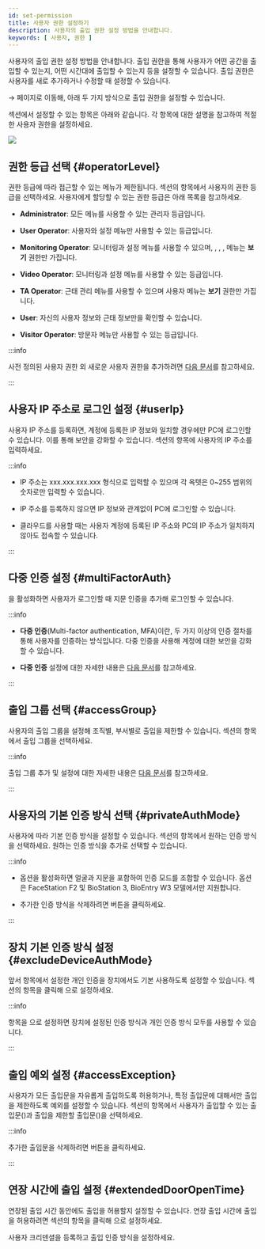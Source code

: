 ```yaml
---
id: set-permission
title: 사용자 권한 설정하기
description: 사용자의 출입 권한 설정 방법을 안내합니다.
keywords: [ 사용자, 권한 ]
---
```


사용자의 출입 권한 설정 방법을 안내합니다. 출입 권한을 통해 사용자가 어떤 공간을 출입할 수 있는지, 어떤 시간대에 출입할 수 있는지 등을 설정할 수 있습니다. 출입 권한은 사용자를 새로 추가하거나 수정할 때 설정할 수 있습니다.

<Cmd sid='shell.header.launcher' /> → <Cmd sid='shell.header.user' /> 페이지로 이동해, 아래 두 가지 방식으로 출입 권한을 설정할 수 있습니다.


<EnterUserPage />

<Cmd sid='team.user.permission.title' /> 섹션에서 설정할 수 있는 항목은 아래와 같습니다. 각 항목에 대한 설명을 참고하여 적절한 사용자 권한을 설정하세요.

<Image src='/img/biostarx-new-user-permission.png' />


## 권한 등급 선택 {#operatorLevel}

권한 등급에 따라 접근할 수 있는 메뉴가 제한됩니다. <Cmd sid='team.user.permission.title' /> 섹션의 <Cmd sid='team.user.permission.operatorLevel' /> 항목에서 사용자의 권한 등급을 선택하세요. 사용자에게 할당할 수 있는 권한 등급은 아래 목록을 참고하세요.

* **Administrator**: 모든 메뉴를 사용할 수 있는 관리자 등급입니다.

* **User Operator**: 사용자와 설정 메뉴만 사용할 수 있는 등급입니다.

* **Monitoring Operator**: 모니터링과 설정 메뉴를 사용할 수 있으며, <Cmd sid='shell.header.dashboard' />, <Cmd sid='shell.header.user' />, <Cmd sid='shell.header.arena' />, <Cmd sid='shell.header.setting' /> 메뉴는 **보기** 권한만 가집니다.

* **Video Operator**: 모니터링과 설정 메뉴를 사용할 수 있는 등급입니다.

* **TA Operator**: 근태 관리 메뉴를 사용할 수 있으며 사용자 메뉴는 **보기** 권한만 가집니다.

* **User**: 자신의 사용자 정보와 근태 정보만을 확인할 수 있습니다.

* **Visitor Operator**: 방문자 메뉴만 사용할 수 있는 등급입니다.

:::info

사전 정의된 사용자 권한 외 새로운 사용자 권한을 추가하려면 [다음 문서](#)를 참고하세요.

:::


## 사용자 IP 주소로 로그인 설정 {#userIp}

사용자 IP 주소를 등록하면, 계정에 등록한 IP 정보와 일치할 경우에만 PC에 로그인할 수 있습니다. 이를 통해 보안을 강화할 수 있습니다. <Cmd sid='team.user.permission.title' /> 섹션의 <Cmd sid='team.user.permission.userIp' /> 항목에 사용자의 IP 주소를 입력하세요.

:::info

* IP 주소는 xxx.xxx.xxx.xxx 형식으로 입력할 수 있으며 각 옥텟은 0~255 범위의 숫자로만 입력할 수 있습니다.

* IP 주소를 등록하지 않으면 IP 정보와 관계없이 PC에 로그인할 수 있습니다.

* 클라우드를 사용할 때는 사용자 계정에 등록된 IP 주소와 PC의 IP 주소가 일치하지 않아도 접속할 수 있습니다.

:::


## 다중 인증 설정 {#multiFactorAuth}

<Cmd sid='team.user.permission.multiFactorAuth' />을 활성화하면 사용자가 로그인할 때 지문 인증을 추가해 로그인할 수 있습니다.

:::info

* **다중 인증**(Multi-factor authentication, MFA)이란, 두 가지 이상의 인증 절차를 통해 사용자를 인증하는 방식입니다. 다중 인증을 사용해 계정에 대한 보안을 강화할 수 있습니다.

* **다중 인증** 설정에 대한 자세한 내용은 [다음 문서](login-with-mfa)를 참고하세요.

:::


## 출입 그룹 선택 {#accessGroup}

사용자의 출입 그룹을 설정해 조직별, 부서별로 출입을 제한할 수 있습니다. <Cmd sid='team.user.permission.title' /> 섹션의 <Cmd sid='team.user.permission.accessGroup' /> 항목에서 출입 그룹을 선택하세요.

:::info

출입 그룹 추가 및 설정에 대한 자세한 내용은 [다음 문서](#)를 참고하세요.

:::


## 사용자의 기본 인증 방식 선택 {#privateAuthMode}

사용자에 따라 기본 인증 방식을 설정할 수 있습니다. <Cmd sid='team.user.permission.title' /> 섹션의 <Cmd sid='team.user.permission.privateAuthMode' /> 항목에서 원하는 인증 방식을 선택하세요. 원하는 인증 방식을 추가로 선택할 수 있습니다.

:::info

* <Cmd sid='team.user.dialog.extendAuthMode' /> 옵션을 활성화하면 얼굴과 지문을 포함하여 인증 모드를 조합할 수 있습니다. <Cmd sid='team.user.dialog.extendAuthMode' /> 옵션은 FaceStation F2 및 BioStation 3, BioEntry W3 모델에서만 지원합니다.

* 추가한 인증 방식을 삭제하려면 <IcClose/> 버튼을 클릭하세요.

:::


## 장치 기본 인증 방식 설정 {#excludeDeviceAuthMode}

앞서 <Cmd sid='team.user.permission.privateAuthMode' /> 항목에서 설정한 개인 인증을 장치에서도 기본 사용하도록 설정할 수 있습니다. <Cmd sid='team.user.permission.title' /> 섹션의 <Cmd sid='team.user.permission.excludeDeviceAuthMode' /> 항목을 클릭해 <Cmd sid='common.use' />으로 설정하세요.

:::info

<Cmd sid='team.user.permission.excludeDeviceAuthMode' /> 항목을 <Cmd sid='common.notUse' />으로 설정하면 장치에 설정된 인증 방식과 개인 인증 방식 모두를 사용할 수 있습니다.

:::


## 출입 예외 설정 {#accessException}

사용자가 모든 출입문을 자유롭게 출입하도록 허용하거나, 특정 출입문에 대해서만 출입을 제한하도록 예외를 설정할 수 있습니다. <Cmd sid='team.user.permission.title' /> 섹션의 <Cmd sid='team.user.permission.accessException' /> 항목에서 사용자가 출입할 수 있는 출입문(<Cmd sid='team.user.allow' />)과 출입을 제한할 출입문(<Cmd sid='team.user.deny' />)을 선택하세요.

:::info

추가한 출입문을 삭제하려면 <IcClose/> 버튼을 클릭하세요.

:::


## 연장 시간에 출입 설정 {#extendedDoorOpenTime}

연장된 출입 시간 동안에도 출입을 허용할지 설정할 수 있습니다. 연장 출입 시간에 출입을 허용하려면 <Cmd sid='team.user.permission.title' /> 섹션의 <Cmd sid='team.user.permission.extendedDoorOpenTime' /> 항목을 클릭해 <Cmd sid='common.use' />으로 설정하세요.

<NextStep>
<NextItem to='enroll-credential'>

사용자 크리덴셜을 등록하고 출입 인증 방식을 설정하세요.

</NextItem>
</NextStep>